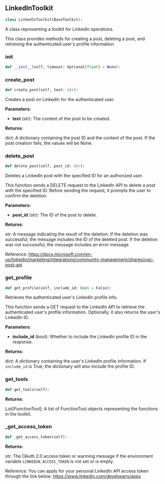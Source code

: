<a id="camel.toolkits.linkedin_toolkit"></a>

<a id="camel.toolkits.linkedin_toolkit.LinkedInToolkit"></a>

## LinkedInToolkit

```python
class LinkedInToolkit(BaseToolkit):
```

A class representing a toolkit for LinkedIn operations.

This class provides methods for creating a post, deleting a post, and
retrieving the authenticated user's profile information.

<a id="camel.toolkits.linkedin_toolkit.LinkedInToolkit.__init__"></a>

### __init__

```python
def __init__(self, timeout: Optional[float] = None):
```

<a id="camel.toolkits.linkedin_toolkit.LinkedInToolkit.create_post"></a>

### create_post

```python
def create_post(self, text: str):
```

Creates a post on LinkedIn for the authenticated user.

**Parameters:**

- **text** (str): The content of the post to be created.

**Returns:**

  dict: A dictionary containing the post ID and the content of
the post. If the post creation fails, the values will be None.

<a id="camel.toolkits.linkedin_toolkit.LinkedInToolkit.delete_post"></a>

### delete_post

```python
def delete_post(self, post_id: str):
```

Deletes a LinkedIn post with the specified ID
for an authorized user.

This function sends a DELETE request to the LinkedIn API to delete
a post with the specified ID. Before sending the request, it
prompts the user to confirm the deletion.

**Parameters:**

- **post_id** (str): The ID of the post to delete.

**Returns:**

  str: A message indicating the result of the deletion. If the
deletion was successful, the message includes the ID of the
deleted post. If the deletion was not successful, the message
includes an error message.

Reference:
https://docs.microsoft.com/en-us/linkedin/marketing/integrations/community-management/shares/ugc-post-api

<a id="camel.toolkits.linkedin_toolkit.LinkedInToolkit.get_profile"></a>

### get_profile

```python
def get_profile(self, include_id: bool = False):
```

Retrieves the authenticated user's LinkedIn profile info.

This function sends a GET request to the LinkedIn API to retrieve the
authenticated user's profile information. Optionally, it also returns
the user's LinkedIn ID.

**Parameters:**

- **include_id** (bool): Whether to include the LinkedIn profile ID in the response.

**Returns:**

  dict: A dictionary containing the user's LinkedIn profile
information. If `include_id` is True, the dictionary will also
include the profile ID.

<a id="camel.toolkits.linkedin_toolkit.LinkedInToolkit.get_tools"></a>

### get_tools

```python
def get_tools(self):
```

**Returns:**

  List[FunctionTool]: A list of FunctionTool objects
representing the functions in the toolkit.

<a id="camel.toolkits.linkedin_toolkit.LinkedInToolkit._get_access_token"></a>

### _get_access_token

```python
def _get_access_token(self):
```

**Returns:**

  str: The OAuth 2.0 access token or warming message if the
environment variable `LINKEDIN_ACCESS_TOKEN` is not set or is
empty.

Reference:
You can apply for your personal LinkedIn API access token through
the link below:
https://www.linkedin.com/developers/apps
